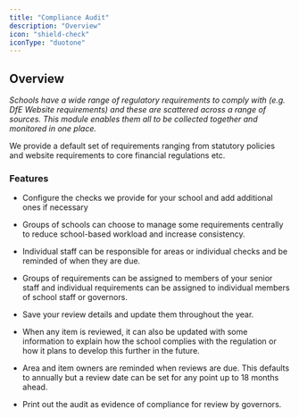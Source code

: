 ```yaml
---
title: "Compliance Audit"
description: "Overview"
icon: "shield-check"
iconType: "duotone"
---
```



<ModuleCards />

## Overview

*Schools have a wide range of regulatory requirements to comply with (e.g. DfE Website requirements) and these are
scattered across a range of sources. This module enables them all to be collected together and monitored in one place.*

We provide a default set of requirements ranging from statutory policies and website requirements to core financial
regulations etc.

### Features
* Configure the checks we provide for your school and add additional ones if necessary

* Groups of schools can choose to manage some requirements centrally to reduce school-based workload and increase
consistency.

* Individual staff can be responsible for areas or individual checks and be reminded of when they are due.

* Groups of requirements can be assigned to members of your senior staff and individual requirements can be assigned
to individual members of school staff or governors.

* Save your review details and update them throughout the year.

* When any item is reviewed, it can also be updated with some information to explain how the school complies with the
regulation or how it plans to develop this further in the future.

* Area and item owners are reminded when reviews are due. This defaults to annually but a review date can be set for
any point up to 18 months ahead.

* Print out the audit as evidence of compliance for review by governors.


<NextSteps/>
